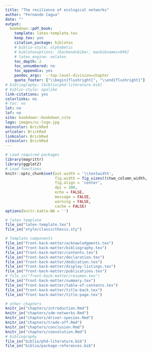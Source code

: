```yaml
--- 
title: "The resilience of ecological networks"
author: "Fernando Cagua"
date: ""
output:
  bookdown::pdf_book:
    template: latex-template.tex
    keep_tex: yes
    citation_package: biblatex
    # biblio-style: alphabetic
    # biblatexoptions: [backend=biber, maxbibnames=999]
    # latex_engine: xelatex
    toc_depth: 2
    toc_unnumbered: no
    toc_appendix: yes
    pandoc_args:  --top-level-division=chapter
    quote_footer: ["\\begin{flushright}", "\\end{flushright}"]
# bibliography: [biblio/phd-literature.bib]
# biblio-style: apalike
link-citations: yes
colorlinks: no  
# toc: no
lot: no
lof: no
site: bookdown::bookdown_site
logo: images/uc-logo.jpg
maincolor: BrickRed
urlcolor: BrickRed
linkcolor: BrickRed
citecolor: BrickRed
---
```


```r
# Load required packages
library(magrittr)
library(ggplot2)
# Load functions
knitr::opts_chunk$set(out.width = '\\textwidth', 
                      fig.width = fig_sizes()$two_column_width,
                      fig.align = 'center',
                      dpi = 300,
                      echo = FALSE,
                      message = FALSE, 
                      warning = FALSE, 
                      cache = FALSE)
options(knitr.kable.NA = '')
```

```r
# latex template
file_in("latex-template.tex")
file_in("style/classicthesis.sty") 

# Template components
file_in("front-back-matter/acknowledgments.tex")
file_in("front-back-matter/bibliography.tex")
file_in("front-back-matter/contents.tex")
file_in("front-back-matter/declaration.tex")
file_in("front-back-matter/dedication.tex")
file_in("front-back-matter/display-listings.tex")
file_in("front-back-matter/publications.tex")
# file_in("front-back-matter/resumen.tex")
file_in("front-back-matter/summary.tex")
file_in("front-back-matter/table-of-contents.tex")
file_in("front-back-matter/title-back.tex")
file_in("front-back-matter/title-page.tex")

# other chapters
knitr_in("chapters/introduction.Rmd")
knitr_in("chapters/sdm-networks.Rmd")
knitr_in("chapters/driver-species.Rmd")
knitr_in("chapters/trade-off.Rmd")
knitr_in("chapters/conclusion.Rmd")
knitr_in("chapters/coevolution.Rmd")
# bibliography
file_in("biblio/phd-literature.bib")
file_in("biblio/package-references.bib")
```




